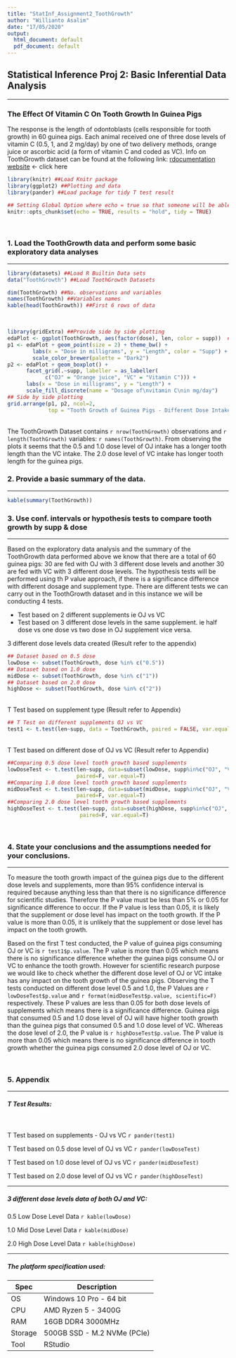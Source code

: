 ---
title: "StatInf_Assignment2_ToothGrowth"
author: "Willianto Asalim"
date: "17/05/2020"
output:
  html_document: default
  pdf_document: default
---

##  Statistical Inference Proj 2: Basic Inferential Data Analysis
***

### The Effect Of Vitamin C On Tooth Growth In Guinea Pigs

The response is the length of odontoblasts (cells responsible for tooth growth) in 60 guinea pigs. Each animal received one of three dose levels of vitamin C (0.5, 1, and 2 mg/day) by one of two delivery methods, orange juice or ascorbic acid (a form of vitamin C and coded as VC).
Info on ToothGrowth dataset can be found at the following link: [rdocumentation website](https://www.rdocumentation.org/packages/datasets/versions/3.6.2/topics/ToothGrowth) <- click here

```{r LoadPackages, echo=FALSE}
library(knitr) ##Load Knitr package
library(ggplot2) ##Plotting and data
library(pander) ##Load package for tidy T test result
```

```{r setoptions, echo=FALSE}
## Setting Global Option where echo = true so that someone will be able to read the code and results.
knitr::opts_chunk$set(echo = TRUE, results = "hold", tidy = TRUE)
```

<br />

### 1. Load the ToothGrowth data and perform some basic exploratory data analyses
***
```{r LoadToothGrowth_EDA}
library(datasets) ##Load R Builtin Data sets
data("ToothGrowth") ##Load ToothGrowth Datasets
```

```{r CheckToothGrowthData}
dim(ToothGrowth) ##No. observations and variables
names(ToothGrowth) ##Variables names
kable(head(ToothGrowth)) ##First 6 rows of data
```
<br />
```{r, ToothGrowthPlot}
library(gridExtra) ##Provide side by side plotting
edaPlot <- ggplot(ToothGrowth, aes(factor(dose), len, color = supp))  ##ggplot basic info
p1 <- edaPlot + geom_point(size = 2) + theme_bw() + 
        labs(x = "Dose in milligrams", y = "Length", color = "Supp") +
        scale_color_brewer(palette = "Dark2")
p2 <- edaPlot + geom_boxplot() +
      facet_grid(.~supp, labeller = as_labeller(
            c("OJ" = "Orange juice", "VC" = "Vitamin C"))) +
      labs(x = "Dose in milligrams", y = "Length") +
      scale_fill_discrete(name = "Dosage of\nvitamin C\nin mg/day")
## Side by side plotting
grid.arrange(p1, p2, ncol=2, 
             top = "Tooth Growth of Guinea Pigs - Different Dose Intake of OJ and VC")
```
<br />
The ToothGrowth Dataset contains `r nrow(ToothGrowth)` observations and `r length(ToothGrowth)` variables: `r names(ToothGrowth)`. From observing the plots it seems that the 0.5 and 1.0 dose level of OJ intake has a longer tooth length than the VC intake. The 2.0 dose level of VC intake has longer tooth length for the guinea pigs.
<br />

### 2. Provide a basic summary of the data.
***
```{r ToothGrowthSummary}
kable(summary(ToothGrowth))

```

### 3. Use conf. intervals or hypothesis tests to compare tooth growth by supp & dose
***
Based on the exploratory data analysis and the summary of the ToothGrowth data performed above we know that there are a total of 60 guinea pigs: 30 are fed with OJ with 3 different dose levels and another 30 are fed with VC with 3 different dose levels.
The hypothesis tests will be performed using th P value approach, if there is a significance difference with different dosage and supplement type. There are different tests we can carry out in the ToothGrowth dataset and in this instance we will be conducting 4 tests.
<br />

- Test based on 2 different supplements ie OJ vs VC  
- Test based on 3 different dose levels in the same supplement. ie half dose vs one dose vs two dose in OJ supplement vice versa.
<br />

3 different dose levels data created (Result refer to the appendix)
```{r DoseData}
## Dataset based on 0.5 dose
lowDose <- subset(ToothGrowth, dose %in% c("0.5"))
## Dataset based on 1.0 dose
midDose <- subset(ToothGrowth, dose %in% c("1"))
## Dataset based on 2.0 dose
highDose <- subset(ToothGrowth, dose %in% c("2"))
```
<br />
T Test based on supplement type (Result refer to Appendix)
```{r TestSupplement}
## T Test on different supplements OJ vs VC
test1 <- t.test(len~supp, data = ToothGrowth, paired = FALSE, var.equal = TRUE)
```
<br />
T Test based on different dose of OJ vs VC (Result refer to Appendix)
```{r TestDose, fig.height= 3, fig.width=3}
##Comparing 0.5 dose level tooth growth based supplements 
lowDoseTest <- t.test(len~supp, data=subset(lowDose, supp%in%c("OJ", "VC")), 
                      paired=F, var.equal=T) 
##Comparing 1.0 dose level tooth growth based supplements
midDoseTest <- t.test(len~supp, data=subset(midDose, supp%in%c("OJ", "VC")), 
                      paired=F, var.equal=T)
##Comparing 2.0 dose level tooth growth based supplements
highDoseTest <- t.test(len~supp, data=subset(highDose, supp%in%c("OJ", "VC")), 
                       paired=F, var.equal=T)
```

<br />

### 4. State your conclusions and the assumptions needed for your conclusions.
***

To measure the tooth growth impact of the guinea pigs due to the different dose levels and supplements, more than 95% confidence interval is required because anything less than that there is no significance difference for scientific studies. Therefore the P value must be less than 5% or 0.05 for significance difference to occur. If the P value is less than 0.05, it is likely that the supplement or dose level has impact on the tooth growth. If the P value is more than 0.05, it is unlikely that the supplement or dose level has impact on the tooth growth. 

Based on the first T test conducted, the P value of guinea pigs consuming OJ or VC is `r test1$p.value`. The P value is more than 0.05 which means there is no significance difference whether the guinea pigs consume OJ or VC to enhance the tooth growth. 
However for scientific research purpose we would like to check whether the different dose level of OJ or VC intake has any impact on the tooth growth of the guinea pigs. Observing the T tests conducted on different dose level 0.5 and 1.0, the P Values are `r lowDoseTest$p.value` and `r format(midDoseTest$p.value, scientific=F)` respectively. These P values are less than 0.05 for both dose levels of supplements which means there is a significance difference. Guinea pigs that consumed 0.5 and 1.0 dose level of OJ will have higher tooth growth than the guinea pigs that consumed 0.5 and 1.0 dose level of VC.
Whereas the dose level of 2.0, the P value is `r highDoseTest$p.value`. The P value is more than 0.05 which means there is no significance difference in tooth growth whether the guinea pigs consumed 2.0 dose level of OJ or VC.

<br />

### 5. Appendix
***

##### T Test Results:
<br />

T Test based on supplements - OJ vs VC
`r pander(test1)`

T Test based on 0.5 dose level of OJ vs VC
`r pander(lowDoseTest)`

T Test based on 1.0 dose level of OJ vs VC
`r pander(midDoseTest)`

T Test based on 2.0 dose level of OJ vs VC
`r pander(highDoseTest)`

***
##### 3 different dose levels data of both OJ and VC:

0.5 Low Dose Level Data
`r kable(lowDose)`

1.0 Mid Dose Level Data
`r kable(midDose)`

2.0 High Dose Level Data
`r kable(highDose)`

***

##### The platform specification used:
Spec    | Description
------- | -----------------------
OS      | Windows 10 Pro - 64 bit
CPU     | AMD Ryzen 5 - 3400G
RAM     | 16GB DDR4 3000MHz
Storage | 500GB SSD - M.2 NVMe (PCIe) 
Tool    | RStudio